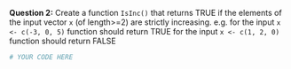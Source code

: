 **Question 2:** Create a function `IsInc()` that returns TRUE if the elements of the input vector `x` (of length>=2) are strictly increasing.
e.g. for the input `x <- c(-3, 0, 5)` function should return TRUE
for the input `x <- c(1, 2, 0)` function should return FALSE

```r
# YOUR CODE HERE
```
